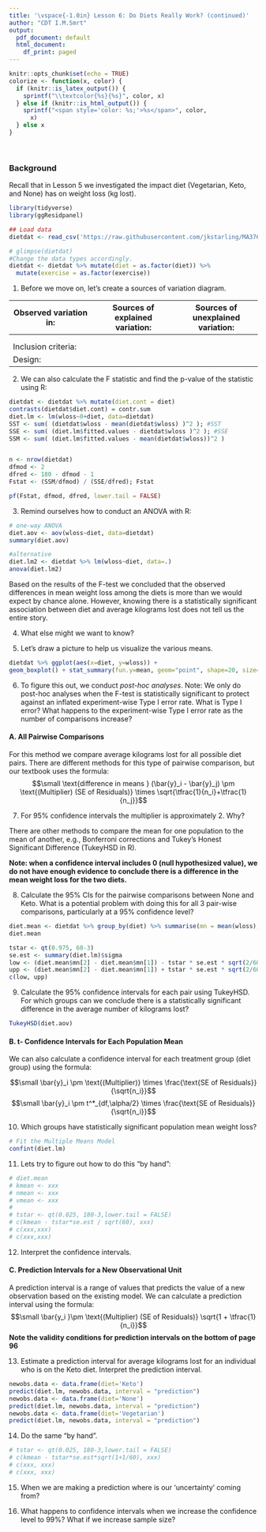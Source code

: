 ```yaml
---
title: '\vspace{-1.0in} Lesson 6: Do Diets Really Work? (continued)'
author: "CDT I.M.Smrt"
output:
  pdf_document: default
  html_document:
    df_print: paged
---
```


```r
knitr::opts_chunk$set(echo = TRUE)
colorize <- function(x, color) {
  if (knitr::is_latex_output()) {
    sprintf("\\textcolor{%s}{%s}", color, x)
  } else if (knitr::is_html_output()) {
    sprintf("<span style='color: %s;'>%s</span>", color, 
      x)
  } else x
}

```
<br>

### Background
Recall that in Lesson 5 we investigated the impact diet (Vegetarian, Keto, and None) has on weight loss (kg lost).

```r
library(tidyverse)
library(ggResidpanel)

## Load data
dietdat <- read_csv('https://raw.githubusercontent.com/jkstarling/MA376/main/WeightLoss.csv')

# glimpse(dietdat)
#Change the data types accordingly.
dietdat <- dietdat %>% mutate(diet = as.factor(diet)) %>%
  mutate(exercise = as.factor(exercise))
```


(@) Before we move on, let's create a sources of variation diagram.

| Observed variation in: | Sources of explained variation: | Sources of unexplained variation: |
|--|--|--|
|                        |                                 |                                   |
|                        |                                 |                                   |
| Inclusion criteria:    |                                 |                                   |
| Design:                |                                 |                                   |


(@) We can also calculate the F statistic and find the p-value of the statistic using R:
```r
dietdat <- dietdat %>% mutate(diet.cont = diet)
contrasts(dietdat$diet.cont) = contr.sum
diet.lm <- lm(wloss~0+diet, data=dietdat)
SST <- sum( (dietdat$wloss - mean(dietdat$wloss) )^2 ); #SST
SSE <- sum( (diet.lm$fitted.values - dietdat$wloss )^2 ); #SSE
SSM <- sum( (diet.lm$fitted.values - mean(dietdat$wloss))^2 )


n <- nrow(dietdat)
dfmod <- 2
dfred <- 180 - dfmod - 1
Fstat <- (SSM/dfmod) / (SSE/dfred); Fstat

pf(Fstat, dfmod, dfred, lower.tail = FALSE)
```



(@) Remind ourselves how to conduct an ANOVA with R:
```r
# one-way ANOVA
diet.aov <- aov(wloss~diet, data=dietdat)
summary(diet.aov)

#alternative 
diet.lm2 <- dietdat %>% lm(wloss~diet, data=.)
anova(diet.lm2)

```


Based on the results of the F-test we concluded that the observed differences in mean weight loss among the diets is more than we would expect by chance alone. However, knowing there is a statistically significant association between diet and average kilograms lost does not tell us the entire story. 


(@) What else might we want to know? 
\vspace{0.5in}


(@) Let's draw a picture to help us visualize the various means. 
\vspace{0.5in}
```r
dietdat %>% ggplot(aes(x=diet, y=wloss)) +
geom_boxplot() + stat_summary(fun.y=mean, geom="point", shape=20, size=5, color="red", fill="red") + labs(title="boxlot of weight loss by diet type", y="weight loss (kg)")
```



(@) To figure this out, we conduct *post-hoc analyses*. Note: We only do post-hoc analyses when the F-test is statistically significant to protect against an inflated experiment-wise Type I error rate. What is Type I error? What happens to the experiment-wise Type I error rate as the number of comparisons increase?
\vspace{0.5in}



#### A. All Pairwise Comparisons
For this method we compare average kilograms lost for all possible diet pairs. There are different methods for this type of pairwise comparison, but our textbook uses the formula:
$$\small \text{difference in means } (\bar{y}_i - \bar{y}_j) \pm \text{(Multiplier) (SE of Residuals)}  \times \sqrt{\tfrac{1}{n_i}+\tfrac{1}{n_j}}$$

(@) For 95% confidence intervals the multiplier is approximately 2. Why? 

\vspace{0.5in}


There are other methods to compare the mean for one population to the mean of another, e.g., Bonferroni corrections and Tukey's Honest Significant Difference (TukeyHSD in R).

**Note: when a confidence interval includes 0 (null hypothesized value), we do not have enough evidence to conclude there is a difference in the mean weight loss for the two diets.**


(@) Calculate the 95% CIs for the pairwise comparisons between None and Keto. What is a potential problem with doing this for all 3 pair-wise comparisons, particularly at a 95% confidence level?  
```r
diet.mean <- dietdat %>% group_by(diet) %>% summarise(mn = mean(wloss), num=n())
diet.mean
```

```r
tstar <- qt(0.975, 60-3)
se.est <- summary(diet.lm)$sigma
low <- (diet.mean$mn[2] - diet.mean$mn[1]) - tstar * se.est * sqrt(2/60)
upp <- (diet.mean$mn[2] - diet.mean$mn[1]) + tstar * se.est * sqrt(2/60)
c(low, upp)
```
\vspace{0.3in}




(@) Calculate the 95% confidence intervals for each pair using TukeyHSD. For which groups can we conclude there is a statistically significant difference in the average number of kilograms lost?  
\vspace{0.5in}


```r
TukeyHSD(diet.aov)
```





#### B. t- Confidence Intervals for Each Population Mean
We can also calculate a confidence interval for each treatment group (diet group) using the formula:

$$\small \bar{y}_i \pm \text{(Multiplier)} \times \frac{\text{SE of Residuals}}{\sqrt{n_i}}$$
$$\small \bar{y}_i \pm t^*_{df,\alpha/2} \times \frac{\text{SE of Residuals}}{\sqrt{n_i}}$$


(@) Which groups have statistically significant population mean weight loss?
\vspace{0.5in}


```r
# Fit the Multiple Means Model
confint(diet.lm)
```

(@) Lets try to figure out how to do this "by hand":
```r
# diet.mean
# kmean <- xxx 
# nmean <- xxx
# vmean <- xxx
# 
# tstar <- qt(0.025, 180-3,lower.tail = FALSE)
# c(kmean - tstar*se.est / sqrt(60), xxx)
# c(xxx,xxx)
# c(xxx,xxx)
```

(@) Interpret the confidence intervals.
\vspace{0.5in}



#### C. Prediction Intervals for a New Observational Unit
A prediction interval is a range of values that predicts the value of a new observation based on the existing model. We can calculate a prediction interval using the formula:
$$\small \bar{y_i }\pm \text{(Multiplier) (SE of Residuals)} \sqrt{1 + \tfrac{1}{n_i}}$$
**Note the validity conditions for prediction intervals on the bottom of page 96**

(@) Estimate a prediction interval for average kilograms lost for an individual who is on the Keto diet. Interpret the prediction interval. 
\vspace{0.5in}

```r
newobs.data <- data.frame(diet='Keto')
predict(diet.lm, newobs.data, interval = "prediction")
newobs.data <- data.frame(diet='None')
predict(diet.lm, newobs.data, interval = "prediction")
newobs.data <- data.frame(diet='Vegetarian')
predict(diet.lm, newobs.data, interval = "prediction")
```



(@) Do the same "by hand".

```r
# tstar <- qt(0.025, 180-3,lower.tail = FALSE)
# c(kmean - tstar*se.est*sqrt(1+1/60), xxx)
# c(xxx, xxx)
# c(xxx, xxx)
```


(@) When we are making a prediction where is our 'uncertainty' coming from?
\vspace{0.5in}




(@) What happens to confidence intervals when we increase the confidence level to 99%? What if we increase sample size?


